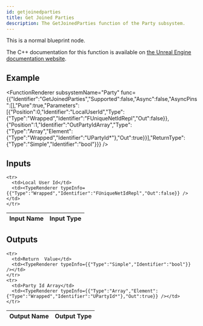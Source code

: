 ```yaml
---
id: getjoinedparties
title: Get Joined Parties
description: The GetJoinedParties function of the Party subsystem.
---
```



This is a normal blueprint node.

The C++ documentation for this function is available on [the Unreal Engine documentation website](https://dev.epicgames.com/documentation/en-us/unreal-engine/API/Plugins/OnlineSubsystem/Interfaces/IOnlineParty/).

## Example

<FunctionRenderer subsystemName="Party" func={{"Identifier":"GetJoinedParties","Supported":false,"Async":false,"AsyncPins":[],"Pure":true,"Parameters":[{"Position":0,"Identifier":"LocalUserId","Type":{"Type":"Wrapped","Identifier":"FUniqueNetIdRepl","Out":false}},{"Position":1,"Identifier":"OutPartyIdArray","Type":{"Type":"Array","Element":{"Type":"Wrapped","Identifier":"UPartyId*"},"Out":true}}],"ReturnType":{"Type":"Simple","Identifier":"bool"}}} />

## Inputs


<table>
  <thead>
    <tr>
      <th>Input Name</th>
      <th>Input Type</th>
    </tr>
  </thead>
  <tbody>
    
    <tr>
      <td>Local User Id</td>
      <td><TypeRenderer typeInfo={{"Type":"Wrapped","Identifier":"FUniqueNetIdRepl","Out":false}} /></td>
    </tr>
  </tbody>
</table>


## Outputs


<table>
  <thead>
    <tr>
      <th>Output Name</th>
      <th>Output Type</th>
    </tr>
  </thead>
  <tbody>
    
    <tr>
      <td>Return  Value</td>
      <td><TypeRenderer typeInfo={{"Type":"Simple","Identifier":"bool"}} /></td>
    </tr>
    <tr>
      <td>Party Id Array</td>
      <td><TypeRenderer typeInfo={{"Type":"Array","Element":{"Type":"Wrapped","Identifier":"UPartyId*"},"Out":true}} /></td>
    </tr>
  </tbody>
</table>


